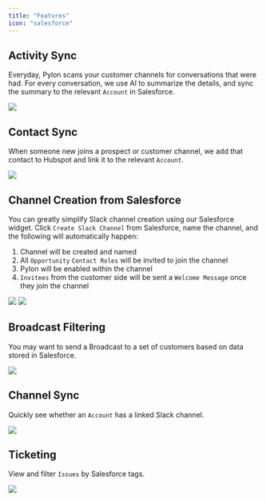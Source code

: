 ```yaml
---
title: "Features"
icon: "salesforce"
---
```


## Activity Sync

Everyday, Pylon scans your customer channels for conversations that were had.
For every conversation, we use AI to summarize the details, and sync the summary
to the relevant `Account` in Salesforce.

<Frame>
  <img src="/images/sfdc-activity.png" />
</Frame>

## Contact Sync

When someone new joins a prospect or customer channel, we add that contact to
Hubspot and link it to the relevant `Account`.

<Frame>
  <img src="/images/sfdc-contact.png" />
</Frame>

## Channel Creation from Salesforce

You can greatly simplify Slack channel creation using our Salesforce widget.
Click `Create Slack Channel` from Salesforce, name the channel, and the
following will automatically happen:

1. Channel will be created and named
2. All `Opportunity` `Contact Roles` will be invited to join the channel
3. Pylon will be enabled within the channel
4. `Invitees` from the customer side will be sent a `Welcome Message` once they
   join the channel

<Frame>
  <img src="/images/sfdc-create-channel.png" />
</Frame>

<Frame>
  <img src="/images/sfdc-create-channel-2.png" />
</Frame>

## Broadcast Filtering

You may want to send a Broadcast to a set of customers based on data stored in
Salesforce.

<Frame>
  <img src="/images/sfdc-broadcast.png" />
</Frame>

## Channel Sync

Quickly see whether an `Account` has a linked Slack channel.

<Frame>
  <img src="/images/sfdc-slack.png" />
</Frame>

## Ticketing

View and filter `Issues` by Salesforce tags.

<Frame>
  <img src="/images/sfdc-ticketing.png" />
</Frame>
